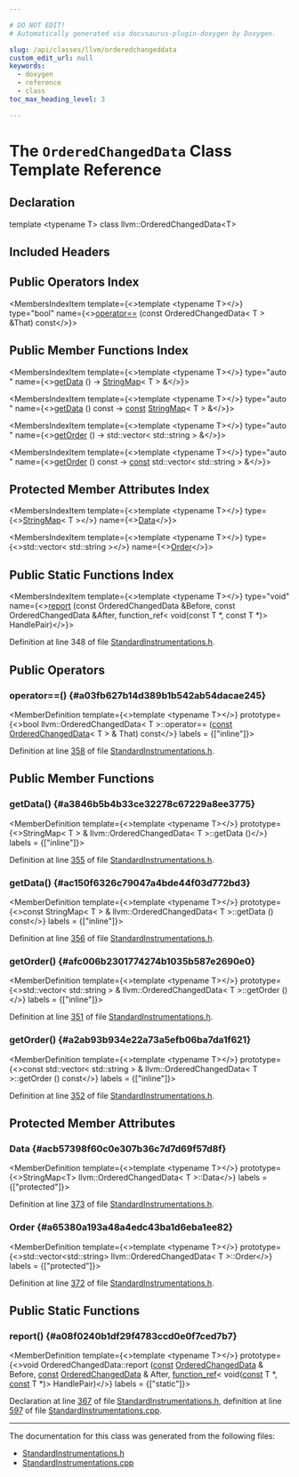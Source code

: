 ```yaml
---

# DO NOT EDIT!
# Automatically generated via docusaurus-plugin-doxygen by Doxygen.

slug: /api/classes/llvm/orderedchangeddata
custom_edit_url: null
keywords:
  - doxygen
  - reference
  - class
toc_max_heading_level: 3

---
```





# The `OrderedChangedData` Class Template Reference

<DoxygenPage pluginConfig={pluginConfig}>



## Declaration

<CodeBlock>template &lt;typename T&gt;
class llvm::OrderedChangedData&lt;T&gt;</CodeBlock>

## Included Headers

<IncludesList>
<IncludesListItem
  filePath="llvm/Passes/StandardInstrumentations.h"
  permalink="/docs/api/files/include/include/llvm/include/llvm/passes/standardinstrumentations-h"
  isLocal="true" />
</IncludesList>

## Public Operators Index

<MembersIndex>

<MembersIndexItem
  template={<>template &lt;typename T&gt;</>}
  type="bool"
  name={<><a href="#a03fb627b14d389b1b542ab54dacae245">operator==</a> (const OrderedChangedData&lt; T &gt; &amp;That) const</>}>
</MembersIndexItem>

</MembersIndex>

## Public Member Functions Index

<MembersIndex>

<MembersIndexItem
  template={<>template &lt;typename T&gt;</>}
  type="auto "
  name={<><a href="#a3846b5b4b33ce32278c67229a8ee3775">getData</a> () -&gt; <a href="/docs/api/classes/llvm/stringmap">StringMap</a>&lt; T &gt; &amp;</>}>
</MembersIndexItem>

<MembersIndexItem
  template={<>template &lt;typename T&gt;</>}
  type="auto "
  name={<><a href="#ac150f6326c79047a4bde44f03d772bd3">getData</a> () const -&gt; <a href="/docs/api/files/lib/lib/target/lib/target/aarch64/aarch64promoteconstant-cpp/#a90f8350fecae261c25be85d38b451bff">const</a> <a href="/docs/api/classes/llvm/stringmap">StringMap</a>&lt; T &gt; &amp;</>}>
</MembersIndexItem>

<MembersIndexItem
  template={<>template &lt;typename T&gt;</>}
  type="auto "
  name={<><a href="#afc006b2301774274b1035b587e2690e0">getOrder</a> () -&gt; std::vector&lt; std::string &gt; &amp;</>}>
</MembersIndexItem>

<MembersIndexItem
  template={<>template &lt;typename T&gt;</>}
  type="auto "
  name={<><a href="#a2ab93b934e22a73a5efb06ba7da1f621">getOrder</a> () const -&gt; <a href="/docs/api/files/lib/lib/target/lib/target/aarch64/aarch64promoteconstant-cpp/#a90f8350fecae261c25be85d38b451bff">const</a> std::vector&lt; std::string &gt; &amp;</>}>
</MembersIndexItem>

</MembersIndex>

## Protected Member Attributes Index

<MembersIndex>

<MembersIndexItem
  template={<>template &lt;typename T&gt;</>}
  type={<><a href="/docs/api/classes/llvm/stringmap">StringMap</a>&lt; T &gt;</>}
  name={<><a href="#acb57398f60c0e307b36c7d7d69f57d8f">Data</a></>}>
</MembersIndexItem>

<MembersIndexItem
  template={<>template &lt;typename T&gt;</>}
  type={<>std::vector&lt; std::string &gt;</>}
  name={<><a href="#a65380a193a48a4edc43ba1d6eba1ee82">Order</a></>}>
</MembersIndexItem>

</MembersIndex>

## Public Static Functions Index

<MembersIndex>

<MembersIndexItem
  template={<>template &lt;typename T&gt;</>}
  type="void"
  name={<><a href="#a08f0240b1df29f4783ccd0e0f7ced7b7">report</a> (const OrderedChangedData &amp;Before, const OrderedChangedData &amp;After, function&#95;ref&lt; void(const T &#42;, const T &#42;)&gt; HandlePair)</>}>
</MembersIndexItem>

</MembersIndex>


Definition at line 348 of file <a href="/docs/api/files/include/include/llvm/include/llvm/passes/standardinstrumentations-h">StandardInstrumentations.h</a>.

<SectionDefinition>

## Public Operators

### operator==() {#a03fb627b14d389b1b542ab54dacae245}

<MemberDefinition
  template={<>template &lt;typename T&gt;</>}
  prototype={<>bool llvm::OrderedChangedData&lt; T &gt;::operator== (<a href="/docs/api/files/lib/lib/target/lib/target/aarch64/aarch64promoteconstant-cpp/#a90f8350fecae261c25be85d38b451bff">const</a> <a href="/docs/api/classes/llvm/orderedchangeddata">OrderedChangedData</a>&lt; T &gt; &amp; That) const</>}
  labels = {["inline"]}>

Definition at line <a href="/docs/api/files/include/include/llvm/include/llvm/passes/standardinstrumentations-h/#l00358">358</a> of file <a href="/docs/api/files/include/include/llvm/include/llvm/passes/standardinstrumentations-h">StandardInstrumentations.h</a>.
</MemberDefinition>

</SectionDefinition>

<SectionDefinition>

## Public Member Functions

### getData() {#a3846b5b4b33ce32278c67229a8ee3775}

<MemberDefinition
  template={<>template &lt;typename T&gt;</>}
  prototype={<>StringMap&lt; T &gt; &amp; llvm::OrderedChangedData&lt; T &gt;::getData ()</>}
  labels = {["inline"]}>

Definition at line <a href="/docs/api/files/include/include/llvm/include/llvm/passes/standardinstrumentations-h/#l00355">355</a> of file <a href="/docs/api/files/include/include/llvm/include/llvm/passes/standardinstrumentations-h">StandardInstrumentations.h</a>.
</MemberDefinition>

### getData() {#ac150f6326c79047a4bde44f03d772bd3}

<MemberDefinition
  template={<>template &lt;typename T&gt;</>}
  prototype={<>const StringMap&lt; T &gt; &amp; llvm::OrderedChangedData&lt; T &gt;::getData () const</>}
  labels = {["inline"]}>

Definition at line <a href="/docs/api/files/include/include/llvm/include/llvm/passes/standardinstrumentations-h/#l00356">356</a> of file <a href="/docs/api/files/include/include/llvm/include/llvm/passes/standardinstrumentations-h">StandardInstrumentations.h</a>.
</MemberDefinition>

### getOrder() {#afc006b2301774274b1035b587e2690e0}

<MemberDefinition
  template={<>template &lt;typename T&gt;</>}
  prototype={<>std::vector&lt; std::string &gt; &amp; llvm::OrderedChangedData&lt; T &gt;::getOrder ()</>}
  labels = {["inline"]}>

Definition at line <a href="/docs/api/files/include/include/llvm/include/llvm/passes/standardinstrumentations-h/#l00351">351</a> of file <a href="/docs/api/files/include/include/llvm/include/llvm/passes/standardinstrumentations-h">StandardInstrumentations.h</a>.
</MemberDefinition>

### getOrder() {#a2ab93b934e22a73a5efb06ba7da1f621}

<MemberDefinition
  template={<>template &lt;typename T&gt;</>}
  prototype={<>const std::vector&lt; std::string &gt; &amp; llvm::OrderedChangedData&lt; T &gt;::getOrder () const</>}
  labels = {["inline"]}>

Definition at line <a href="/docs/api/files/include/include/llvm/include/llvm/passes/standardinstrumentations-h/#l00352">352</a> of file <a href="/docs/api/files/include/include/llvm/include/llvm/passes/standardinstrumentations-h">StandardInstrumentations.h</a>.
</MemberDefinition>

</SectionDefinition>

<SectionDefinition>

## Protected Member Attributes

### Data {#acb57398f60c0e307b36c7d7d69f57d8f}

<MemberDefinition
  template={<>template &lt;typename T&gt;</>}
  prototype={<>StringMap&lt;T&gt; llvm::OrderedChangedData&lt; T &gt;::Data</>}
  labels = {["protected"]}>

Definition at line <a href="/docs/api/files/include/include/llvm/include/llvm/passes/standardinstrumentations-h/#l00373">373</a> of file <a href="/docs/api/files/include/include/llvm/include/llvm/passes/standardinstrumentations-h">StandardInstrumentations.h</a>.
</MemberDefinition>

### Order {#a65380a193a48a4edc43ba1d6eba1ee82}

<MemberDefinition
  template={<>template &lt;typename T&gt;</>}
  prototype={<>std::vector&lt;std::string&gt; llvm::OrderedChangedData&lt; T &gt;::Order</>}
  labels = {["protected"]}>

Definition at line <a href="/docs/api/files/include/include/llvm/include/llvm/passes/standardinstrumentations-h/#l00372">372</a> of file <a href="/docs/api/files/include/include/llvm/include/llvm/passes/standardinstrumentations-h">StandardInstrumentations.h</a>.
</MemberDefinition>

</SectionDefinition>

<SectionDefinition>

## Public Static Functions

### report() {#a08f0240b1df29f4783ccd0e0f7ced7b7}

<MemberDefinition
  template={<>template &lt;typename T&gt;</>}
  prototype={<>void OrderedChangedData::report (<a href="/docs/api/files/lib/lib/target/lib/target/aarch64/aarch64promoteconstant-cpp/#a90f8350fecae261c25be85d38b451bff">const</a> <a href="/docs/api/classes/llvm/orderedchangeddata">OrderedChangedData</a> &amp; Before, <a href="/docs/api/files/lib/lib/target/lib/target/aarch64/aarch64promoteconstant-cpp/#a90f8350fecae261c25be85d38b451bff">const</a> <a href="/docs/api/classes/llvm/orderedchangeddata">OrderedChangedData</a> &amp; After, <a href="/docs/api/classes/llvm/function-ref">function&#95;ref</a>&lt; void(<a href="/docs/api/files/lib/lib/target/lib/target/aarch64/aarch64promoteconstant-cpp/#a90f8350fecae261c25be85d38b451bff">const</a> T &#42;, <a href="/docs/api/files/lib/lib/target/lib/target/aarch64/aarch64promoteconstant-cpp/#a90f8350fecae261c25be85d38b451bff">const</a> T &#42;)&gt; HandlePair)</>}
  labels = {["static"]}>

Declaration at line <a href="/docs/api/files/include/include/llvm/include/llvm/passes/standardinstrumentations-h/#l00367">367</a> of file <a href="/docs/api/files/include/include/llvm/include/llvm/passes/standardinstrumentations-h">StandardInstrumentations.h</a>, definition at line <a href="/docs/api/files/lib/lib/passes/standardinstrumentations-cpp/#l00597">597</a> of file <a href="/docs/api/files/lib/lib/passes/standardinstrumentations-cpp">StandardInstrumentations.cpp</a>.
</MemberDefinition>

</SectionDefinition>

<hr/>

The documentation for this class was generated from the following files:

<ul>
<li><a href="/docs/api/files/include/include/llvm/include/llvm/passes/standardinstrumentations-h">StandardInstrumentations.h</a></li>
<li><a href="/docs/api/files/lib/lib/passes/standardinstrumentations-cpp">StandardInstrumentations.cpp</a></li>
</ul>

</DoxygenPage>
